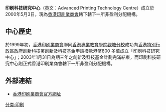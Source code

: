 {{Infobox
|name         = Infobox/doc
|bodystyle    = 
|title        = 印刷科技研究中心
|titlestyle   = 
|imagestyle   = 
|caption      = 
|captionstyle = 
|headerstyle  = background:#ccf;
|labelstyle   = background:#ddf; width:32%;
|datastyle    = 
|header1 =
|label1  = 成立日期
|data1   = 2000年5月3日
|header8 =
|label8  = 重要人物
|data8   = [[彭安琪|彭安琪]]女士（總監）
|header7 =
|label7 = 母公司
|data7   = [[香港印刷業商會|香港印刷業商會]]
}}

'''印刷科技研究中心'''（英文：Advanced Printing Technology Centre）成立於2000年5月3日，現為[[香港印刷業商會|香港印刷業商會]]轄下轄下一所非盈利分配機構。

==中心歷史==
於1999年初，[[香港印刷業商會|香港印刷業商會]]聯同[[香港專業教育學院觀塘分校|香港專業教育學院觀塘分校]]成功向[[香港特別行政區政府|香港特別行政區政府]][[創新科技署|創新科技署]][[創新及科技基金|創新及科技基金]]申請撥款港幣800 多萬成立「印刷科技研究中心」；2003年1月31日為期三年之創新及科技基金計劃完滿結束，而印刷科技研究中心則正式香港印刷業商會轄下一所非盈利分配機構。


==外部連結==
*[http://www.hkprinters.org 香港印刷業商會官方網址]{{Wayback|url=http://www.hkprinters.org/ |date=20200620165339 }}

[[分类:印刷|分类:印刷]]